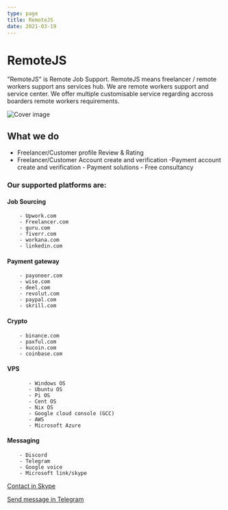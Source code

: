 ```yaml
---
type: page
title: RemoteJS
date: 2021-03-19
---
```


# RemoteJS

"RemoteJS" is Remote Job Support. RemoteJS means freelancer / remote workers support ans services hub. We are remote workers support and service center. We offer multiple customisable service regarding accross boarders remote workers requirements.


![Cover image](https://goisp.net/drive/service/remote%20job%20help%20desk.png)


## What we do

   - Freelancer/Customer profile Review & Rating 
   - Freelancer/Customer  Account create and verification 
    -Payment account create and verification
    - Payment solutions
    - Free consultancy 


### Our supported platforms are: 

#### Job Sourcing
        - Upwork.com
        - Freelancer.com
        - guru.com
        - fiverr.com
        - workana.com
        - linkedin.com
#### Payment gateway
        - payoneer.com
        - wise.com
        - deel.com
        - revolut.com
        - paypal.com
        - skrill.com
#### Crypto
        - binance.com
        - paxful.com
        - kucoin.com
        - coinbase.com
#### VPS
           - Windows OS
           - Ubuntu OS
           - Pi OS
           - Cent OS
           - Nix OS
           - Google cloud console (GCC)
           - AWS
           - Microsoft Azure
#### Messaging
        - Discord
        - Telegram
        - Google voice
        - Microsoft link/skype


[Contact in Skype](https://skype.me/live:.cid.512f6984b6daaa09) 

[Send message in Telegram](https://t.me/spids/)
